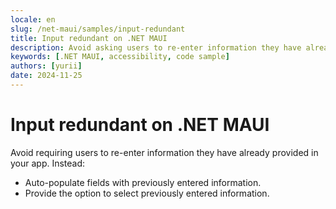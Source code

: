 ```yaml
---
locale: en
slug: /net-maui/samples/input-redundant
title: Input redundant on .NET MAUI
description: Avoid asking users to re-enter information they have already provided in the same session.
keywords: [.NET MAUI, accessibility, code sample]
authors: [yurii]
date: 2024-11-25
---
```


# Input redundant on .NET MAUI

Avoid requiring users to re-enter information they have already provided in your app. Instead:

- Auto-populate fields with previously entered information.
- Provide the option to select previously entered information.

<CodeSample id="input-redundant" platform="net-maui" locale="en"/>
